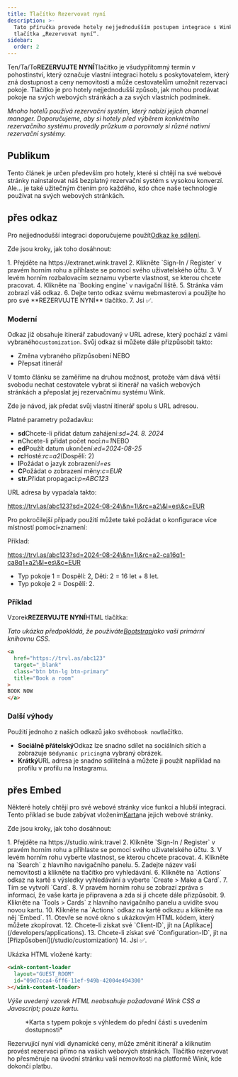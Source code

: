 ```yaml
---
title: Tlačítko Rezervovat nyní
description: >-
  Tato příručka provede hotely nejjednodušším postupem integrace s Winkem pomocí
  tlačítka „Rezervovat nyní“.
sidebar:
  order: 2
---
```


Ten/Ta/To**REZERVUJTE NYNÍ**Tlačítko je všudypřítomný termín v pohostinství, který označuje vlastní integraci hotelu s poskytovatelem, který zná dostupnost a ceny nemovitosti a může cestovatelům umožnit rezervaci pokoje. Tlačítko je pro hotely nejjednodušší způsob, jak mohou prodávat pokoje na svých webových stránkách a za svých vlastních podmínek.

*Mnoho hotelů používá rezervační systém, který nabízí jejich channel manager. Doporučujeme, aby si hotely před výběrem konkrétního rezervačního systému provedly průzkum a porovnaly si různé nativní rezervační systémy.*

## Publikum

Tento článek je určen především pro hotely, které si chtějí na své webové stránky nainstalovat náš bezplatný rezervační systém s vysokou konverzí.
Ale... je také užitečným čtením pro každého, kdo chce naše technologie používat na svých webových stránkách.

## přes odkaz

Pro nejjednodušší integraci doporučujeme použít[Odkaz ke sdílení](/studio/shareable-links).

Zde jsou kroky, jak toho dosáhnout:

<Steps>
  1. Přejděte na https://extranet.wink.travel
  2. Klikněte `Sign-In / Register` v pravém horním rohu a přihlaste se pomocí svého uživatelského účtu.
  3. V levém horním rozbalovacím seznamu vyberte vlastnost, se kterou chcete pracovat.
  4. Klikněte na `Booking engine` v navigační liště.
  5. Stránka vám zobrazí váš odkaz.
  6. Dejte tento odkaz svému webmasterovi a použijte ho pro své **REZERVUJTE NYNÍ** tlačítko.
  7. Jsi ✅.
</Steps>


### Moderní

Odkaz již obsahuje itinerář zabudovaný v URL adrese, který pochází z vámi vybraného`customization`.
Svůj odkaz si můžete dále přizpůsobit takto:

* Změna vybraného přizpůsobení NEBO
* Přepsat itinerář

V tomto článku se zaměříme na druhou možnost, protože vám dává větší svobodu nechat cestovatele vybrat si itinerář na vašich webových stránkách a přeposlat jej rezervačnímu systému Wink.

Zde je návod, jak předat svůj vlastní itinerář spolu s URL adresou.

Platné parametry požadavku:

* **sd**Chcete-li přidat datum zahájení:*sd=24. 8. 2024*
* **n**Chcete-li přidat počet nocí:*n=1*NEBO
* **ed**Použít datum ukončení:*ed=2024-08-25*
* **rc**Hosté:*rc=a2*(Dospělí: 2)
* **l**Požádat o jazyk zobrazení:*l=es*
* **C**Požádat o zobrazení měny:*c=EUR*
* **str.**&#x50;řidat propagaci:*p=ABC123*

URL adresa by vypadala takto:

https://trvl.as/abc123?sd=2024-08-24\&n=1\&rc=a2\&l=es\&c=EUR

Pro pokročilejší případy použití můžete také požádat o konfigurace více místností pomocí`+`znamení:

Příklad:

https://trvl.as/abc123?sd=2024-08-24\&n=1\&rc=a2-ca16q1-ca8q1+a2\&l=es\&c=EUR

* Typ pokoje 1 = Dospělí: 2, Děti: 2 = 16 let + 8 let.
* Typ pokoje 2 = Dospělí: 2.

### Příklad

Vzorek**REZERVUJTE NYNÍ**HTML tlačítka:

*Tato ukázka předpokládá, že používáte[Bootstrap](https://getbootstrap.com)jako vaši primární knihovnu CSS.*

```html
<a 
  href="https://trvl.as/abc123" 
  target="_blank" 
  class="btn btn-lg btn-primary" 
  title="Book a room"
>
BOOK NOW
</a>
```

### Další výhody

Použití jednoho z našich odkazů jako svého`book now`tlačítko.

* **Sociálně přátelský**Odkaz lze snadno sdílet na sociálních sítích a zobrazuje se`dynamic pricing`na vybraný obrázek.
* **Krátký**URL adresa je snadno sdílitelná a můžete ji použít například na profilu v profilu na Instagramu.

## přes Embed

Některé hotely chtějí pro své webové stránky více funkcí a hlubší integraci. Tento příklad se bude zabývat vložením[Karta](/studio/cards)na jejich webové stránky.

Zde jsou kroky, jak toho dosáhnout:

<Steps>
  1. Přejděte na https://studio.wink.travel
  2. Klikněte `Sign-In / Register` v pravém horním rohu a přihlaste se pomocí svého uživatelského účtu.
  3. V levém horním rohu vyberte vlastnost, se kterou chcete pracovat.
  4. Klikněte na `Search` z hlavního navigačního panelu.
  5. Zadejte název vaší nemovitosti a klikněte na tlačítko pro vyhledávání.
  6. Klikněte na `Actions` odkaz na kartě s výsledky vyhledávání a vyberte `Create > Make a Card`.
  7. Tím se vytvoří `Card`.
  8. V pravém horním rohu se zobrazí zpráva s informací, že vaše karta je připravena a zda si ji chcete dále přizpůsobit.
  9. Klikněte na `Tools > Cards` z hlavního navigačního panelu a uvidíte svou novou kartu.
  10. Klikněte na `Actions` odkaz na kartě odkazu a klikněte na něj `Embed`.
  11. Otevře se nové okno s ukázkovým HTML kódem, který můžete zkopírovat.
  12. Chcete-li získat své `Client-ID`, jít na [Aplikace](/developers/applications).
  13. Chcete-li získat své `Configuration-ID`, jít na [Přizpůsobení](/studio/customization)
  14. Jsi ✅.
</Steps>


Ukázka HTML vložené karty:

```html
<wink-content-loader
  layout="GUEST_ROOM"
  id="09d7cca4-6ff6-11ef-949b-42004e494300"
></wink-content-loader>
```

*Výše uvedený vzorek HTML neobsahuje požadované Wink CSS a Javascript; pouze kartu.*

<figure>
  <CloudinaryImage width="350" height="829" resize="scale" quality="best" alt="Náhled karty" src="academy/card-example" errorImage="noimage_opaque_nyrtl0.png" />

  <figcaption>*Karta s typem pokoje s výhledem do přední části s uvedením dostupnosti*</figcaption>
</figure>


Rezervující nyní vidí dynamické ceny, může změnit itinerář a kliknutím provést rezervaci přímo na vašich webových stránkách. Tlačítko rezervovat ho přesměruje na úvodní stránku vaší nemovitosti na platformě Wink, kde dokončí platbu.


